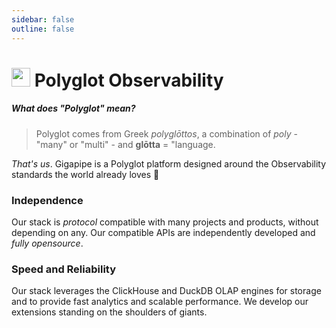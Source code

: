 ```yaml
---
sidebar: false
outline: false
---
```


# <img src="https://raw.githubusercontent.com/gigapipehq/homepage/refs/heads/main/docs/public/qryn.png" width="30px"/> Polyglot Observability

##### What does _"Polyglot"_ mean?

> Polyglot comes from Greek _polyglōttos_, a combination of _poly_ - "many" or "multi" - and **glōtta** = "language.

_That's us_. Gigapipe is a Polyglot platform designed around the Observability standards the world already loves 💜

### Independence

Our stack is _protocol_ compatible with many projects and products, without depending on any. Our compatible APIs are independently developed and _fully opensource_. 

### Speed and Reliability

Our stack leverages the ClickHouse and DuckDB OLAP engines for storage and to provide fast analytics and scalable performance. We develop our extensions standing on the shoulders of giants.
